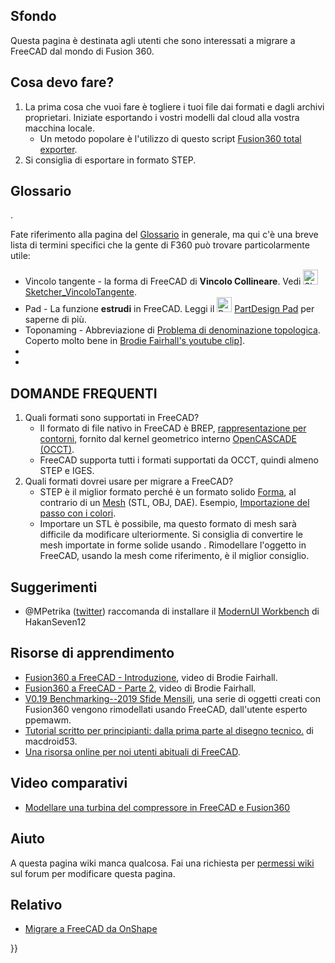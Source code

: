 <languages/>
{{TOCright}}

<span id="Background"></span>
== Sfondo ==

Questa pagina è destinata agli utenti che sono interessati a migrare a FreeCAD dal mondo di Fusion 360.

<span id="What_do_I_do?"></span>
== Cosa devo fare? ==

# La prima cosa che vuoi fare è togliere i tuoi file dai formati e dagli archivi proprietari. Iniziate esportando i vostri modelli dal cloud alla vostra macchina locale.
#* Un metodo popolare è l'utilizzo di questo script [https://github.com/Jnesselr/fusion-360-total-exporter Fusion360 total exporter].
# Si consiglia di esportare in formato STEP.

== Glossario ==
{{VeryImportantMessage|Si prega di fare riferimento anche al progetto in corso [[CAD_Rosetta_Stone|CAD Rosetta Stone]] per imparare i nomi analoghi che i popolari CAD proprietari usano}}.

Fate riferimento alla pagina del [[Glossary/it|Glossario]] in generale, ma qui c'è una breve lista di termini specifici che la gente di F360 può trovare particolarmente utile:


* Vincolo tangente - la forma di FreeCAD di '''Vincolo Collineare'''. Vedi [[Image:Sketcher_ConstrainTangent.svg|24px|link=Sketcher_ConstrainTangent]] [[Sketcher_ConstrainTangent/it#Tra_due_linee_.28collineari.29|Sketcher_VincoloTangente]].
* Pad - La funzione '''estrudi''' in FreeCAD. Leggi il [[Image:PartDesign_Pad.svg|24px|link=PartDesign_Pad]] [[PartDesign_Pad/it|PartDesign Pad]] per saperne di più.
* Toponaming - Abbreviazione di [[Topological_naming_problem/it|Problema di denominazione topologica]]. Coperto molto bene in [https://www.youtube.com/watch?v=6p2vqEEmWq4 Brodie Fairhall's youtube clip]]. 
* 
*

<span id="FAQ"></span>
== DOMANDE FREQUENTI ==

# Quali formati sono supportati in FreeCAD?
#* Il formato di file nativo in FreeCAD è BREP, [https://it.wikipedia.org/wiki/B-rep rappresentazione per contorni], fornito dal kernel geometrico interno [[OpenCASCADE/it|OpenCASCADE (OCCT)]].
#* FreeCAD supporta tutti i formati supportati da OCCT, quindi almeno STEP e IGES.
# Quali formati dovrei usare per migrare a FreeCAD?
#* STEP è il miglior formato perché è un formato solido [[Shape/it|Forma]], al contrario di un [[Mesh/it|Mesh]] (STL, OBJ, DAE). Esempio, [https://forum.freecadweb.org/viewtopic.php?f=3&t=50308 Importazione del passo con i colori].
#* Importare un STL è possibile, ma questo formato di mesh sarà difficile da modificare ulteriormente. Si consiglia di convertire le mesh importate in forme solide usando {{Button|[[File:Part_ShapeFromMesh.svg|16px]] [[Part_ShapeFromMesh/it|Part ShapeFromMesh]]}}. Rimodellare l'oggetto in FreeCAD, usando la mesh come riferimento, è il miglior consiglio.

<span id="Tips"></span>
== Suggerimenti ==

* @MPetrika ([https://twitter.com/MPetrikas/status/1362051484704264198 twitter]) raccomanda di installare il [[ModernUI_Workbench/it|ModernUI Workbench]] di HakanSeven12 


<span id="Learning_Resources"></span>
== Risorse di apprendimento ==

* [https://www.youtube.com/watch?v=_GxJkB23ZHM Fusion360 a FreeCAD - Introduzione], video di Brodie Fairhall.
* [https://www.youtube.com/watch?v=IESZD4QS3P8 Fusion360 a FreeCAD - Parte 2], video di Brodie Fairhall.
* [https://forum.freecadweb.org/viewtopic.php?f=36&t=50492 V0.19 Benchmarking--2019 Sfide Mensili], una serie di oggetti creati con Fusion360 vengono rimodellati usando FreeCAD, dall'utente esperto ppemawm.
* [https://github.com/macdroid53/LearningFreeCAD Tutorial scritto per principianti: dalla prima parte al disegno tecnico.] di macdroid53.
* [https://www.freecad.info/ Una risorsa online per noi utenti abituali di FreeCAD].

<span id="Comparison_Videos"></span>
== Video comparativi ==

* [https://www.youtube.com/watch?v=kirDbZd0dvI&feature=youtu.be Modellare una turbina del compressore in FreeCAD e Fusion360]

<span id="Help"></span>
== Aiuto ==

A questa pagina wiki manca qualcosa. Fai una richiesta per [https://forum.freecadweb.org/viewtopic.php?f=21&t=6830 permessi wiki] sul forum per modificare questa pagina. 

<span id="Related"></span>
== Relativo ==

* [[Migrating_to_FreeCAD_from_OnShape/it|Migrare a FreeCAD da OnShape]]


{{Userdocnavi{{#translation:}}}}